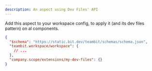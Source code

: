 ```yaml
---
description: An aspect using Dev Files' API
---
```


Add this aspect to your workspace config, to apply it (and its dev files pattern) on al components.

```json
{
  "$schema": "https://static.bit.dev/teambit/schemas/schema.json",
  "teambit.workspace/workspace": {
    // ...
  },
  "company.scope/extensions/my-dev-files": {}
}
```
